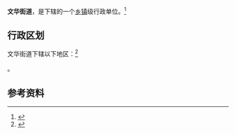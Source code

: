 {{中国乡级行政区|52/03/81/002/000}}

'''文华街道'''，是{{PRC admin/fullname|52/03/81/002/000|3}}下辖的一个[[乡镇|乡镇]]级行政单位。<ref>{{PRC admin/ref sgc|{{PRC admin/parent|52/03/81/002/000}}}}</ref>

== 行政区划 ==

文华街道下辖以下地区：<ref>{{PRC admin/ref sgc|52/03/81/002/000}}</ref>

{{PRC admin/children|52/03/81/002/000}}。

== 参考资料 ==

{{reflist}}

{{行政区划小作品}}
{{PRC admin/navcat|52/03/81/002/000}}